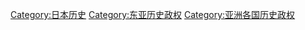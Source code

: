 [[Category:日本历史|Category:日本历史]]
[[Category:东亚历史政权|Category:东亚历史政权]]
[[Category:亚洲各国历史政权|Category:亚洲各国历史政权]]